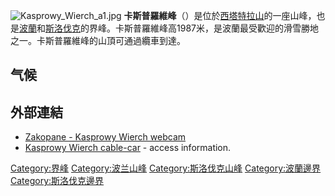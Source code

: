 [[Image:Kasprowy_Wierch_a1.jpg|thumb]]
'''卡斯普羅維峰'''（{{lang-pl|Kasprowy Wierch}}）是位於[[西塔特拉山|西塔特拉山]]的一座山峰，也是[[波蘭|波蘭]]和[[斯洛伐克|斯洛伐克]]的界峰。卡斯普羅維峰高1987米，是波蘭最受歡迎的滑雪勝地之一。卡斯普羅維峰的山頂可通過纜車到達。

== 气候 ==

{{Weather box
|location = 卡斯普罗维峰（1991–2020正常值，1951至今极端数据）
|collapsed = Y
|single line = Y
|metric first = Y
|Jan high C = -4.6
|Feb high C = -5.0
|Mar high C = -3.3
|Apr high C = 1.2
|May high C = 6.0
|Jun high C = 10.1
|Jul high C = 12.1
|Aug high C = 12.3
|Sep high C = 7.5
|Oct high C = 3.9
|Nov high C = 0.0
|Dec high C = -3.5
|year high C= 3.1
|Jan mean C = -7.4
|Feb mean C = -7.8
|Mar mean C = -6.1
|Apr mean C = -1.6
|May mean C = 3.0
|Jun mean C = 6.7
|Jul mean C = 8.6
|Aug mean C = 8.9
|Sep mean C = 4.6
|Oct mean C = 1.2
|Nov mean C = -2.6
|Dec mean C = -6.1
|year mean C= 0.1
|Jan low C = -10.1
|Feb low C = -10.5
|Mar low C = -8.7
|Apr low C = -4.0
|May low C = 0.6
|Jun low C = 4.1
|Jul low C = 6.0
|Aug low C = 6.4
|Sep low C = 2.2
|Oct low C = -1.3
|Nov low C = -5.0
|Dec low C = -8.8
|year low C = -2.4
<!--
“1. Location »”里选本站
“2. Product »”里选“Monthly summarized data”
“3. Options »”第一选项“Year range：”里填1991-2020，再选“Max temp”或者“Min temp”的默认后，再将结果贴入表格
-->
| Jan avg record high C = 3.1
| Feb avg record high C = 2.6
| Mar avg record high C = 4.1
| Apr avg record high C = 8.2
| May avg record high C = 13.4
| Jun avg record high C = 17.9
| Jul avg record high C = 19.1
| Aug avg record high C = 18.7
| Sep avg record high C = 14.4
| Oct avg record high C = 11.9
| Nov avg record high C = 7.5
| Dec avg record high C = 4.6
|year avg record high C = 20.3
| Jan avg record low C = -19.2
| Feb avg record low C = -19.4
| Mar avg record low C = -16.3
| Apr avg record low C = -12.5
| May avg record low C = -6.3
| Jun avg record low C = -2.2
| Jul avg record low C = 0.0
| Aug avg record low C = 0.1
| Sep avg record low C = -4.1
| Oct avg record low C = -9.8
| Nov avg record low C = -13.7
| Dec avg record low C = -17.6
|year avg record low C = -21.9
|Jan record high C = 7.2
|Feb record high C = 9.9
|Mar record high C = 9.4
|Apr record high C = 14.2
|May record high C = 18.7
|Jun record high C = 22.6
|Jul record high C = 23.4
|Aug record high C = 22.5
|Sep record high C = 19.8
|Oct record high C = 16.9
|Nov record high C = 13.9
|Dec record high C = 8.8

|Jan record low C = -30.2
|Feb record low C = -29.1
|Mar record low C = -27.9
|Apr record low C = -18.1
|May record low C = -13.0
|Jun record low C = -7.6
|Jul record low C = -3.1
|Aug record low C = -4.5
|Sep record low C = -8.2
|Oct record low C = -15.2
|Nov record low C = -24.8
|Dec record low C = -28.0
|precipitation colour = green
|Jan precipitation mm = 105.1
|Feb precipitation mm = 98.0
|Mar precipitation mm = 112.7
|Apr precipitation mm = 127.3
|May precipitation mm = 186.0
|Jun precipitation mm = 208.0
|Jul precipitation mm = 248.1
|Aug precipitation mm = 171.6
|Sep precipitation mm = 158.5
|Oct precipitation mm = 123.4
|Nov precipitation mm = 117.6
|Dec precipitation mm = 107.5
|year precipitation mm= 1763.8
|unit precipitation days = 1.0 mm
|Jan precipitation days = 19.8
|Feb precipitation days = 18.6
|Mar precipitation days = 20.2
|Apr precipitation days = 18.3
|May precipitation days = 21.0
|Jun precipitation days = 20.0
|Jul precipitation days = 19.6
|Aug precipitation days = 16.3
|Sep precipitation days = 15.6
|Oct precipitation days = 16.8
|Nov precipitation days = 17.8
|Dec precipitation days = 19.0
|year precipitation days= 223.0
|Jan_Snow_cm = 120.0
|Feb_Snow_cm = 157.6
|Mar_Snow_cm = 187.2
|Apr_Snow_cm = 191.4
|May_Snow_cm = 114.3
|Jun_Snow_cm = 20.4
|Jul_Snow_cm = 0.9
|Aug_Snow_cm = 1.7
|Sep_Snow_cm = 15.7
|Oct_Snow_cm = 29.0
|Nov_Snow_cm = 53.0
|Dec_Snow_cm = 90.0
|Year_Snow_cm = 
|Jan_Snow_days = 31.0
|Feb_Snow_days = 28.3
|Mar_Snow_days = 30.9
|Apr_Snow_days = 30.0
|May_Snow_days = 20.6
|Jun_Snow_days = 3.3
|Jul_Snow_days = 0.4
|Aug_Snow_days = 0.4
|Sep_Snow_days = 5.9
|Oct_Snow_days = 13.7
|Nov_Snow_days = 20.3
|Dec_Snow_days = 30.6
|Year_Snow_days = 216.3
|source 1 = [https://meteomodel.pl/dane/srednie-miesieczne/?imgwid=349190650&par=prcp01&max_empty=2 meteomodel.pl]
}}

==外部連結==
* [http://www.zakopaneonline.pl/webcam3 Zakopane - Kasprowy Wierch webcam] {{Wayback|url=http://www.zakopaneonline.pl/webcam3 |date=20090306055428 }}
* [http://www.pkl.pl/index.php?strona,menu,pol,glowna,0,0,1403,angielski,ant.html  Kasprowy Wierch cable-car] {{Wayback|url=http://www.pkl.pl/index.php?strona,menu,pol,glowna,0,0,1403,angielski,ant.html |date=20120309094417 }} - access information.
{{commons|Kasprowy Wierch}}
[[Category:界峰|Category:界峰]]
[[Category:波兰山峰|Category:波兰山峰]]
[[Category:斯洛伐克山峰|Category:斯洛伐克山峰]]
[[Category:波蘭邊界|Category:波蘭邊界]]
[[Category:斯洛伐克邊界|Category:斯洛伐克邊界]]